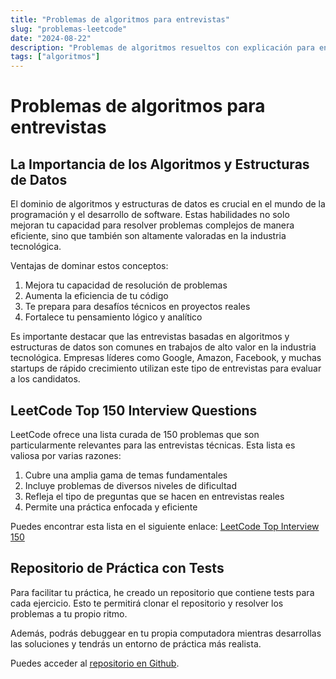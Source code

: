 ```yaml
---
title: "Problemas de algoritmos para entrevistas"
slug: "problemas-leetcode"
date: "2024-08-22"
description: "Problemas de algoritmos resueltos con explicación para entrevistas de trabajo en programación"
tags: ["algoritmos"]
---
```


# Problemas de algoritmos para entrevistas

## La Importancia de los Algoritmos y Estructuras de Datos

El dominio de algoritmos y estructuras de datos es crucial en el mundo de la programación y el desarrollo de software. Estas habilidades no solo mejoran tu capacidad para resolver problemas complejos de manera eficiente, sino que también son altamente valoradas en la industria tecnológica. 

Ventajas de dominar estos conceptos:
1. Mejora tu capacidad de resolución de problemas
2. Aumenta la eficiencia de tu código
3. Te prepara para desafíos técnicos en proyectos reales
4. Fortalece tu pensamiento lógico y analítico

Es importante destacar que las entrevistas basadas en algoritmos y estructuras de datos son comunes en trabajos de alto valor en la industria tecnológica. Empresas líderes como Google, Amazon, Facebook, y muchas startups de rápido crecimiento utilizan este tipo de entrevistas para evaluar a los candidatos.

## LeetCode Top 150 Interview Questions

LeetCode ofrece una lista curada de 150 problemas que son particularmente relevantes para las entrevistas técnicas. Esta lista es valiosa por varias razones:

1. Cubre una amplia gama de temas fundamentales
2. Incluye problemas de diversos niveles de dificultad
3. Refleja el tipo de preguntas que se hacen en entrevistas reales
4. Permite una práctica enfocada y eficiente

Puedes encontrar esta lista en el siguiente enlace:
[LeetCode Top Interview 150](https://leetcode.com/studyplan/top-interview-150/)

## Repositorio de Práctica con Tests

Para facilitar tu práctica, he creado un repositorio que contiene tests para cada ejercicio. Esto te permitirá clonar el repositorio y resolver los problemas a tu propio ritmo.

Además, podrás debuggear en tu propia computadora mientras desarrollas las soluciones y tendrás un entorno de práctica más realista.

Puedes acceder al [repositorio en Github](https://github.com/cdgn-coding/leetcode-practice-guide).